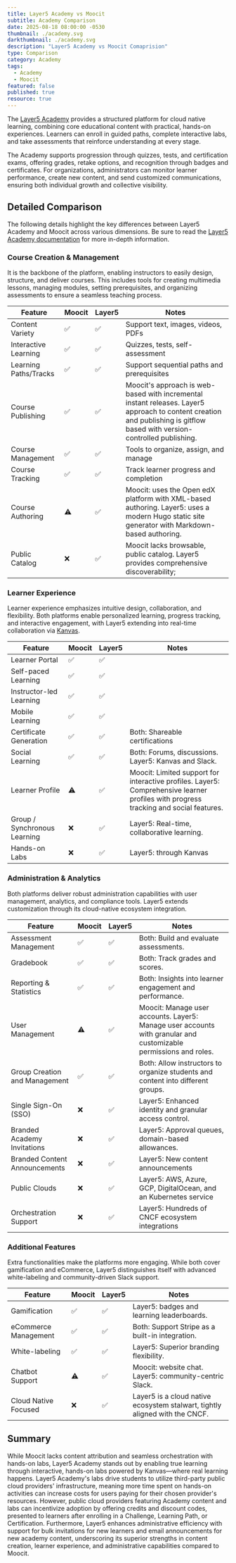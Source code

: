 ```yaml
---
title: Layer5 Academy vs Moocit
subtitle: Academy Comparison
date: 2025-08-18 08:00:00 -0530
thumbnail: ./academy.svg
darkthumbnail: ./academy.svg
description: "Layer5 Academy vs Moocit Comaprision"
type: Comparison
category: Academy
tags:
  - Academy
  - Moocit 
featured: false
published: true
resource: true
---
```




<ResourcesWrapper>
<div className="comparison">

The [Layer5 Academy](https://cloud.layer5.io/academy) provides a structured platform for cloud native learning, combining core educational content with practical, hands-on experiences. Learners can enroll in guided paths, complete interactive labs, and take assessments that reinforce understanding at every stage.

The Academy supports progression through quizzes, tests, and certification exams, offering grades, retake options, and recognition through badges and certificates. For organizations, administrators can monitor learner performance, create new content, and send customized communications, ensuring both individual growth and collective visibility.

## Detailed Comparison

The following details highlight the key differences between Layer5 Academy and Moocit across various dimensions. Be sure to read the [Layer5 Academy documentation](https://docs.layer5.io/cloud/academy) for more in-depth information.

### Course Creation & Management

It is the backbone of the platform, enabling instructors to easily design, structure, and deliver courses. This includes tools for creating multimedia lessons, managing modules, setting prerequisites, and organizing assessments to ensure a seamless teaching process.


| Feature | Moocit | Layer5 | Notes |
|---------|--------|--------|-------|
| Content Variety | ✅ | ✅ | Support text, images, videos, PDFs |
| Interactive Learning | ✅ | ✅ | Quizzes, tests, self-assessment |
| Learning Paths/Tracks | ✅ | ✅ | Support sequential paths and prerequisites |
| Course Publishing | ✅ | ✅ | Moocit's approach is web-based with incremental instant releases. Layer5 approach to content creation and publishing is gitflow based with version-controlled publishing.  |
| Course Management | ✅ | ✅ | Tools to organize, assign, and manage |
| Course Tracking | ✅ | ✅ | Track learner progress and completion |
| Course Authoring | ⚠️ | ✅ | Moocit: uses the Open edX platform with XML-based authoring. Layer5: uses a modern Hugo static site generator with Markdown-based authoring. |
| Public Catalog | ❌ | ✅ | Moocit lacks browsable, public catalog. Layer5 provides comprehensive discoverability;  |

### Learner Experience

Learner experience emphasizes intuitive design, collaboration, and flexibility. Both platforms enable personalized learning, progress tracking, and interactive engagement, with Layer5 extending into real-time collaboration via [Kanvas](/cloud-native-management/kanvas).

| Feature | Moocit | Layer5 | Notes |
|---------|--------|--------|-------|
| Learner Portal | ✅ | ✅ | |
| Self-paced Learning | ✅ | ✅ | |
| Instructor-led Learning | ✅ | ✅ | | 
| Mobile Learning | ✅ | ✅ | |
| Certificate Generation | ✅ | ✅ | Both: Shareable certifications |
| Social Learning | ✅ | ✅ | Both: Forums, discussions. Layer5: Kanvas and Slack. |
| Learner Profile | ⚠️ | ✅| Moocit: Limited support for interactive profiles. Layer5: Comprehensive learner profiles with progress tracking and social features. |
| Group / Synchronous Learning | ❌ | ✅ | Layer5: Real-time, collaborative learning. |
| Hands-on Labs | ❌ | ✅ | Layer5:  through Kanvas |

### Administration & Analytics

Both platforms deliver robust administration capabilities with user management, analytics, and compliance tools. Layer5 extends customization through its cloud-native ecosystem integration.

| Feature | Moocit | Layer5 | Notes |
|---------|--------|--------|-------|
| Assessment Management | ✅ | ✅ | Both: Build and evaluate assessments. |
| Gradebook | ✅ | ✅ | Both: Track grades and scores. |
| Reporting & Statistics | ✅ | ✅ | Both: Insights into learner engagement and performance. |
| User Management | ⚠️ | ✅ | Moocit: Manage user accounts. Layer5: Manage user accounts with granular and customizable permissions and roles. |
| Group Creation and Management |  ✅ | ✅ | Both: Allow instructors to organize students and content into different groups. |
| Single Sign-On (SSO) | ❌ | ✅ | Layer5: Enhanced identity and granular access control. |
| Branded Academy Invitations | ❌ | ✅ | Layer5: Approval queues, domain-based allowances. |
| Branded Content Announcements | ❌ | ✅ | Layer5: New content announcements |
| Public Clouds | ❌ | ✅ | Layer5: AWS, Azure, GCP, DigitalOcean, and an Kubernetes service |
| Orchestration Support | ❌ | ✅ | Layer5: Hundreds of CNCF ecosystem integrations |

### Additional Features

Extra functionalities make the platforms more engaging. While both cover gamification and eCommerce, Layer5 distinguishes itself with advanced white-labeling and community-driven Slack support.

| Feature | Moocit | Layer5 | Notes |
|---------|--------|--------|-------|
| Gamification | ✅ | ✅ | Layer5: badges and learning leaderboards. |
| eCommerce Management | ✅ | ✅ | Both: Support Stripe as a built-in integration. |
| White-labeling | ✅ | ✅ | Layer5: Superior branding flexibility. |
| Chatbot Support | ⚠️ | ✅ | Moocit: website chat. Layer5: community-centric Slack. |
| Cloud Native Focused | ❌ | ✅  | Layer5 is a cloud native ecosystem stalwart, tightly aligned with the CNCF. |

## Summary

While Moocit lacks content attribution and seamless orchestration with hands-on labs, Layer5 Academy stands out by enabling true learning through interactive, hands-on labs powered by Kanvas—where real learning happens. Layer5 Academy's labs drive students to utilize third-party public cloud providers' infrastructure, meaning more time spent on hands-on activities can increase costs for users paying for their chosen provider's resources. However, public cloud providers featuring Academy content and labs can incentivize adoption by offering credits and discount codes, presented to learners after enrolling in a Challenge, Learning Path, or Certification. Furthermore, Layer5 enhances administrative efficiency with support for bulk invitations for new learners and email announcements for new academy content, underscoring its superior strengths in content creation, learner experience, and administrative capabilities compared to Moocit.

</div>
</ResourcesWrapper>
